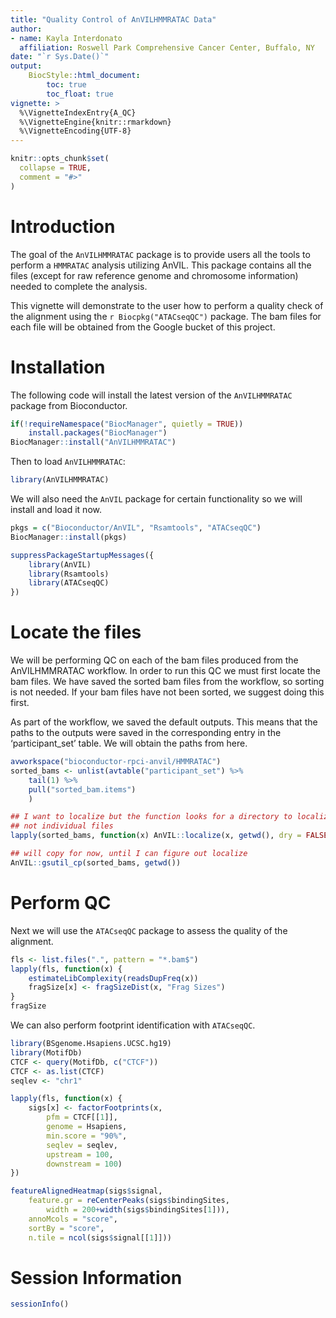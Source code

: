 ```yaml
---
title: "Quality Control of AnVILHMMRATAC Data"
author:
- name: Kayla Interdonato
  affiliation: Roswell Park Comprehensive Cancer Center, Buffalo, NY
date: "`r Sys.Date()`"
output:
    BiocStyle::html_document:
        toc: true
        toc_float: true
vignette: >
  %\VignetteIndexEntry{A_QC}
  %\VignetteEngine{knitr::rmarkdown}
  %\VignetteEncoding{UTF-8}
---
```


```r
knitr::opts_chunk$set(
  collapse = TRUE,
  comment = "#>"
)
```

# Introduction

The goal of the `AnVILHMMRATAC` package is to provide users all the tools to
perform a `HMMRATAC` analysis utilizing AnVIL. This package contains all the
files (except for raw reference genome and chromosome information) needed to
complete the analysis.

This vignette will demonstrate to the user how to perform a quality check of
the alignment using the `r Biocpkg("ATACseqQC")` package. The bam files for each
file will be obtained from the Google bucket of this project.

# Installation

The following code will install the latest version of the `AnVILHMMRATAC`
package from Bioconductor.

```r
if(!requireNamespace("BiocManager", quietly = TRUE))
    install.packages("BiocManager")
BiocManager::install("AnVILHMMRATAC")
```

Then to load `AnVILHMMRATAC`:

```r
library(AnVILHMMRATAC)
```

We will also need the `AnVIL` package for certain functionality so we will
install and load it now.

```r
pkgs = c("Bioconductor/AnVIL", "Rsamtools", "ATACseqQC") 
BiocManager::install(pkgs)

suppressPackageStartupMessages({
    library(AnVIL)
    library(Rsamtools)
    library(ATACseqQC)
})
```

# Locate the files

We will be performing QC on each of the bam files produced from the 
AnVILHMMRATAC workflow. In order to run this QC we must first locate the bam 
files. We have saved the sorted bam files from the workflow, so sorting is not
needed. If your bam files have not been sorted, we suggest doing this first.

As part of the workflow, we saved the default outputs. This means that the paths
to the outputs were saved in the corresponding entry in the 'participant_set'
table. We will obtain the paths from here.

```r
avworkspace("bioconductor-rpci-anvil/HMMRATAC")
sorted_bams <- unlist(avtable("participant_set") %>%
    tail(1) %>%
    pull("sorted_bam.items")
    )

## I want to localize but the function looks for a directory to localize, 
## not individual files
lapply(sorted_bams, function(x) AnVIL::localize(x, getwd(), dry = FALSE))

## will copy for now, until I can figure out localize
AnVIL::gsutil_cp(sorted_bams, getwd())
```

# Perform QC

Next we will use the `ATACseqQC` package to assess the quality of the
alignment.

```r
fls <- list.files(".", pattern = "*.bam$")
lapply(fls, function(x) {
    estimateLibComplexity(readsDupFreq(x))
    fragSize[x] <- fragSizeDist(x, "Frag Sizes")
}
fragSize
```

We can also perform footprint identification with `ATACseqQC`.

```r
library(BSgenome.Hsapiens.UCSC.hg19)
library(MotifDb)
CTCF <- query(MotifDb, c("CTCF"))
CTCF <- as.list(CTCF)
seqlev <- "chr1"

lapply(fls, function(x) {
    sigs[x] <- factorFootprints(x,
        pfm = CTCF[[1]],
        genome = Hsapiens,
        min.score = "90%",
        seqlev = seqlev,
        upstream = 100,
        downstream = 100)
})

featureAlignedHeatmap(sigs$signal,
    feature.gr = reCenterPeaks(sigs$bindingSites,
        width = 200+width(sigs$bindingSites[1])),
    annoMcols = "score",
    sortBy = "score",
    n.tile = ncol(sigs$signal[[1]]))
```                                                 

# Session Information

```r
sessionInfo()
```
